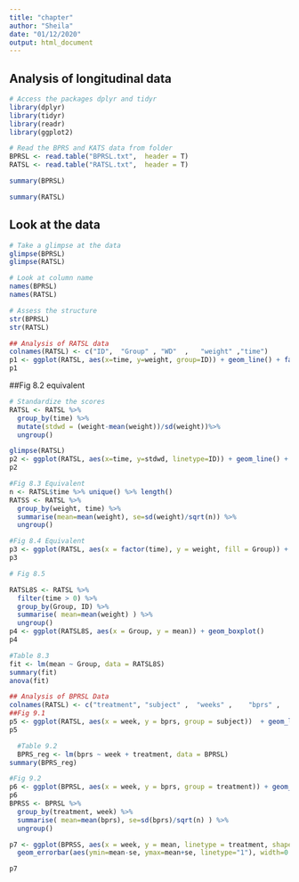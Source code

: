 ```yaml
---
title: "chapter"
author: "Sheila"
date: "01/12/2020"
output: html_document
---
```

## Analysis of longitudinal data

```r
# Access the packages dplyr and tidyr
library(dplyr)
library(tidyr)
library(readr)
library(ggplot2)

# Read the BPRS and KATS data from folder
BPRSL <- read.table("BPRSL.txt",  header = T)
RATSL <- read.table("RATSL.txt",  header = T)

```

```r
summary(BPRSL)
```

```r
summary(RATSL)

```

## Look at the data

```r
# Take a glimpse at the data
glimpse(BPRSL)
glimpse(RATSL)
```

```r
# Look at column name
names(BPRSL)
names(RATSL)
```

```r
# Assess the structure
str(BPRSL)
str(RATSL)
```

```r
## Analysis of RATSL data
colnames(RATSL) <- c("ID",  "Group" , "WD"  ,   "weight" ,"time")
p1 <- ggplot(RATSL, aes(x=time, y=weight, group=ID)) + geom_line() + facet_grid(.~Group, labeller = label_both)
p1
```
##Fig 8.2 equivalent
```r
# Standardize the scores
RATSL <- RATSL %>%
  group_by(time) %>%
  mutate(stdwd = (weight-mean(weight))/sd(weight))%>%
  ungroup()
```

```r
glimpse(RATSL)
p2 <- ggplot(RATSL, aes(x=time, y=stdwd, linetype=ID)) + geom_line() + facet_grid(.~Group, labeller = label_both)
p2
```

```r
#Fig 8.3 Equivalent
n <- RATSL$time %>% unique() %>% length()
RATSS <- RATSL %>%
  group_by(weight, time) %>%
  summarise(mean=mean(weight), se=sd(weight)/sqrt(n)) %>%
  ungroup()
```

```r
#Fig 8.4 Equivalent
p3 <- ggplot(RATSL, aes(x = factor(time), y = weight, fill = Group)) + geom_boxplot(position = position_dodge(width = 0.9))
p3
```

```r
# Fig 8.5

RATSL8S <- RATSL %>%
  filter(time > 0) %>%
  group_by(Group, ID) %>%
  summarise( mean=mean(weight) ) %>%
  ungroup()
p4 <- ggplot(RATSL8S, aes(x = Group, y = mean)) + geom_boxplot()
p4
```

```r
#Table 8.3
fit <- lm(mean ~ Group, data = RATSL8S)
summary(fit)
anova(fit)
```

```r
## Analysis of BPRSL Data
colnames(RATSL) <- c("treatment", "subject" ,  "weeks" ,    "bprs" ,     "week"   )
##Fig 9.1
p5 <- ggplot(RATSL, aes(x = week, y = bprs, group = subject))  + geom_line(aes(linetype = treatment))
p5
```

```r
  #Table 9.2
  BPRS_reg <- lm(bprs ~ week + treatment, data = BPRSL)
summary(BPRS_reg)
```

```r
#Fig 9.2 
p6 <- ggplot(BPRSL, aes(x = week, y = bprs, group = treatment)) + geom_line(aes(linetype = treatment))
p6
BPRSS <- BPRSL %>%
  group_by(treatment, week) %>%
  summarise( mean=mean(bprs), se=sd(bprs)/sqrt(n) ) %>%
  ungroup()

p7 <- ggplot(BPRSS, aes(x = week, y = mean, linetype = treatment, shape = treatment))+geom_line() + geom_point(size=3) +
  geom_errorbar(aes(ymin=mean-se, ymax=mean+se, linetype="1"), width=0.3)

p7
```


